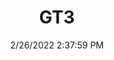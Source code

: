 ---
width: 1333
height: 2000
title: GT3
description: Orange 997 GT3 outside Carparc USA
date: 2/26/2022 2:37:59 PM
cameraMake: Sony
cameraModel: ILCE-7M3
lens: FE 35mm F1.4 GM
settingsfStop: f/1.4
settingsISO: ISO 100
settingsShutter: 1/4000
settingsFocalLength: 35 mm
---